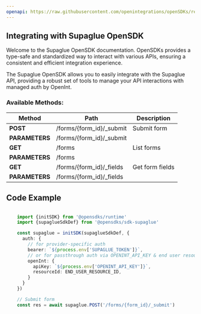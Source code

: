 ```yaml
---
openapi: https://raw.githubusercontent.com/openintegrations/openSDKs/refs/heads/main/sdks/sdk-supaglue/supaglue_marketing_automation.oas.json
---
```


## Integrating with Supaglue OpenSDK 

Welcome to the Supaglue OpenSDK documentation. OpenSDKs provides a type-safe and standardized way to interact with various APIs, ensuring a consistent and efficient integration experience.

The Supaglue OpenSDK allows you to easily integrate with the Supaglue API, providing a robust set of tools to manage your API interactions with managed auth by OpenInt. 

### Available Methods:

| Method | Path | Description |
|--------|------|-------------|
| **POST** | /forms/{form_id}/_submit | Submit form
| **PARAMETERS** | /forms/{form_id}/_submit | 
| **GET** | /forms | List forms
| **PARAMETERS** | /forms | 
| **GET** | /forms/{form_id}/_fields | Get form fields
| **PARAMETERS** | /forms/{form_id}/_fields | 


## Code Example

```typescript

    import {initSDK} from '@opensdks/runtime'
    import {supaglueSdkDef} from '@opensdks/sdk-supaglue'

    const supaglue = initSDK(supaglueSdkDef, {
      auth: {
        // for provider-specific auth
        bearer: `${process.env['SUPAGLUE_TOKEN']}`,
        // or for passthrough auth via OPENINT_API_KEY & end user resourceId
        openInt: {
          apiKey: `${process.env['OPENINT_API_KEY']}`,
          resourceId: END_USER_RESOURCE_ID,
        }
      }
    })

    // Submit form
    const res = await supaglue.POST('/forms/{form_id}/_submit')
```
